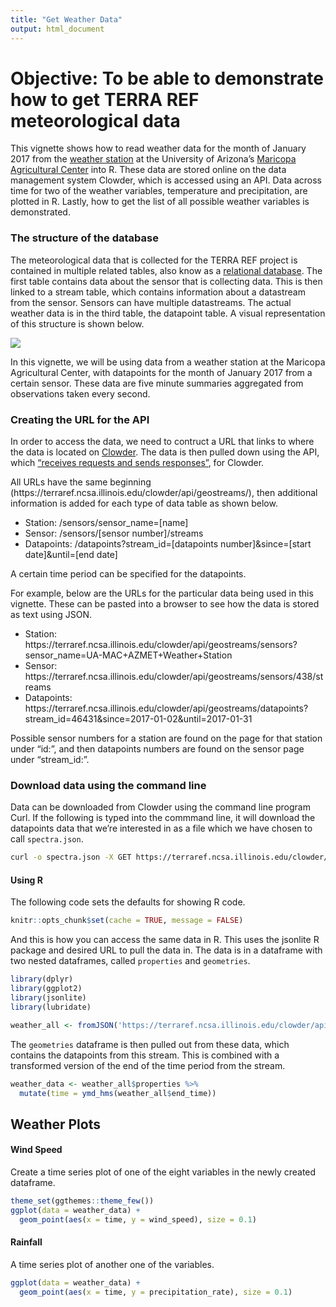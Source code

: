 ```yaml
---
title: "Get Weather Data"
output: html_document
---
```


# Objective: To be able to demonstrate how to get TERRA REF meteorological data

This vignette shows how to read weather data for the month of January 2017 from 
the [weather station](https://cals-mac.arizona.edu/weather-station) at the 
University of Arizona's [Maricopa Agricultural Center](http://cals-mac.arizona.edu/) 
into R. These data are stored online on the data management system Clowder, 
which is accessed using an API. Data across time for two of the weather 
variables, temperature and precipitation, are plotted in R. Lastly, how to get 
the list of all possible weather variables is demonstrated. 

### The structure of the database

The meteorological data that is collected for the TERRA REF project is contained in multiple related tables, also know as a [relational database](https://datacarpentry.org/sql-socialsci/01-relational-database/index.html). The first table contains data about the sensor that is collecting data. This is then linked to a stream table, which contains information about a datastream from the sensor. Sensors can have multiple datastreams. The actual weather data is in the third table, the datapoint table. A visual representation of this structure is shown below. 

![](https://cloud.githubusercontent.com/assets/9286213/16991300/b2f2b09a-4e60-11e6-96b7-8b63c3d1f995.jpg)

In this vignette, we will be using data from a weather station at the Maricopa Agricultural Center, with datapoints for the month of January 2017 from a certain sensor. These data are five minute summaries aggregated from observations taken every second. 


### Creating the URL for the API

In order to access the data, we need to contruct a URL that links to where the data is located on [Clowder](https://clowder.ncsa.illinois.edu/). The data is then pulled down using the API, which ["receives requests and sends responses"](https://medium.freecodecamp.org/what-is-an-api-in-english-please-b880a3214a82), for Clowder. 

All URLs have the same beginning (https://terraref.ncsa.illinois.edu/clowder/api/geostreams/), 
then additional information is added for each type of data table as shown below. 

* Station: /sensors/sensor_name=[name]
* Sensor: /sensors/[sensor number]/streams
* Datapoints: /datapoints?stream_id=[datapoints number]&since=[start date]&until=[end date]

A certain time period can be specified for the datapoints. 

For example, below are the URLs for the particular data being used in this vignette. These can be pasted into a browser to see how the data is stored as text using JSON. 

* Station: https://terraref.ncsa.illinois.edu/clowder/api/geostreams/sensors?sensor_name=UA-MAC+AZMET+Weather+Station
* Sensor: https://terraref.ncsa.illinois.edu/clowder/api/geostreams/sensors/438/streams
* Datapoints: https://terraref.ncsa.illinois.edu/clowder/api/geostreams/datapoints?stream_id=46431&since=2017-01-02&until=2017-01-31

Possible sensor numbers for a station are found on the page for that station under
"id:", and then datapoints numbers are found on the sensor page under "stream_id:". 

### Download data using the command line

Data can be downloaded from Clowder using the command line program Curl. If the following is typed into the commmand line, it will download the datapoints data that we're interested in as a file which we have chosen to call `spectra.json`. 

```sh
curl -o spectra.json -X GET https://terraref.ncsa.illinois.edu/clowder/api/geostreams/datapoints?stream_id=46431&since=2017-01-02&until=2017-01-31
```

#### Using R

The following code sets the defaults for showing R code. 
```r
knitr::opts_chunk$set(cache = TRUE, message = FALSE)
```

And this is how you can access the same data in R. This uses the jsonlite R package 
and desired URL to pull the data in. The data is in a dataframe with two nested
dataframes, called `properties` and `geometries`. 

```r
library(dplyr)
library(ggplot2)
library(jsonlite)
library(lubridate)

weather_all <- fromJSON('https://terraref.ncsa.illinois.edu/clowder/api/geostreams/datapoints?stream_id=46431&since=2017-01-02&until=2017-01-31', flatten = FALSE)
```

The `geometries` dataframe is then pulled out from these data, which contains
the datapoints from this stream. This is combined with a transformed version of the
end of the time period from the stream. 

```r
weather_data <- weather_all$properties %>% 
  mutate(time = ymd_hms(weather_all$end_time))
```

## Weather Plots

#### Wind Speed

Create a time series plot of one of the eight variables in the newly created dataframe. 

```r
theme_set(ggthemes::theme_few())
ggplot(data = weather_data) +
  geom_point(aes(x = time, y = wind_speed), size = 0.1)
```

#### Rainfall

A time series plot of another one of the variables. 

```r
ggplot(data = weather_data) +
  geom_point(aes(x = time, y = precipitation_rate), size = 0.1)
```

